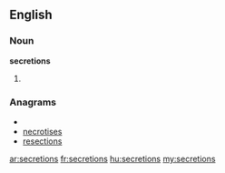 ==English==
===Noun===
'''secretions'''
# {{plural of|[[secretion]]}}

===Anagrams===
* {{alphagram|ceeinorsst}}
* [[necrotises#English|necrotises]]
* [[resections#English|resections]]

[[ar:secretions]]
[[fr:secretions]]
[[hu:secretions]]
[[my:secretions]]